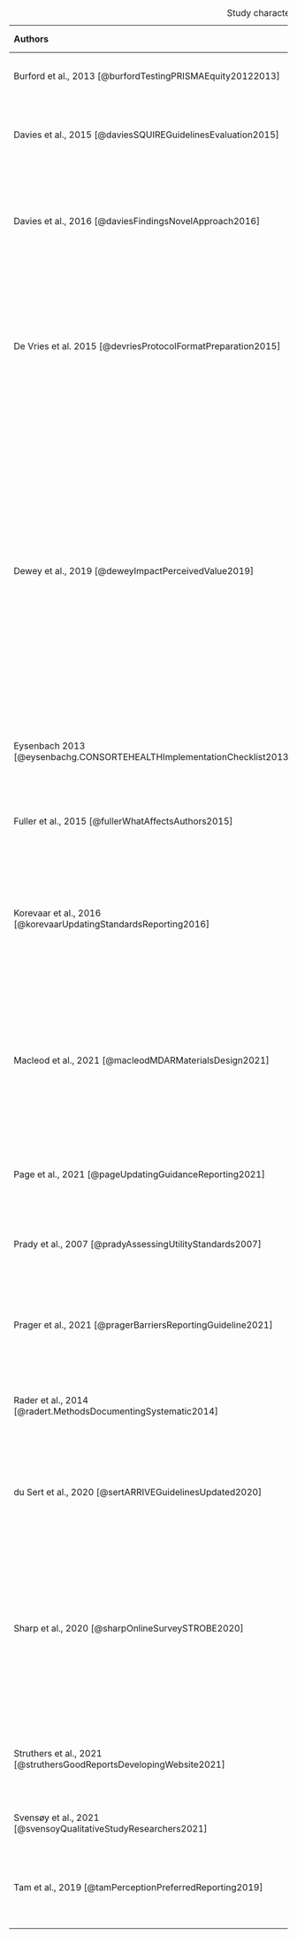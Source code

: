 | **Authors**                                                            |                               **Participants**                               |                                                                                                                **Participant's country**                                                                                                                |                        **Guideline(s) considered**                        |                                                        **Methods**                                                         |                                                                                                                                 **Phenomena of interest**                                                                                                                                  |  **CASP rating**  |
|:----------|:---------:|:---------:|:---------:|:---------:|:---------:|:---------:|
| Burford et al., 2013 [@burfordTestingPRISMAEquity20122013]             |                        151 systematic review authors                         |                                                                                                                      Not reported                                                                                                                       |                               PRISMA Equity                               |                                                    Mixed methods survey                                                    |                                                                                                                       Perceived utility, facilitators, and barriers                                                                                                                        |  Fairly valuable  |
| Davies et al., 2015 [@daviesSQUIREGuidelinesEvaluation2015]            |                         18 experts and 29 end users                          |                                                                                                         USA, Canada, Sweden, the UK, and Norway                                                                                                         |                                  SQUIRE                                   |                                                Focus groups and interviews                                                 |                                                                                                                 Experiences with and impressions of the SQUIRE Guidelines                                                                                                                  |     Valuable      |
| Davies et al., 2016 [@daviesFindingsNovelApproach2016]                 |              44 graduates faculty, and directors of healthcare               |                                                                                                                      Not reported                                                                                                                       |                                  SQUIRE                                   |                                         Mixed methods survey and written exercise                                          |                                                                                                     "whether SQUIRE 1.6 was understood and implemented as intended by the developers"                                                                                                      |     Valuable      |
| De Vries et al. 2015 [@devriesProtocolFormatPreparation2015]           |                                7 researchers                                 |                                                                                                                      Not reported                                                                                                                       |        Systematic review protocols of animal intervention studies         | Participants were asked to give feedback, but it is unclear whether this feedback was given in an interview or in writing. |                                                                                                      Feedback on usability, missing items, possibilities for improvement and clarity                                                                                                       | Not very valuable |
| Dewey et al., 2019 [@deweyImpactPerceivedValue2019]                    | 74 out of 831 survey respondents that provided (optional) free text comments | The full survey was answered by respondents in the USA, Canada, China, South Korea, Japan, Germany, France, Italy, UK, Other European countries, Middle East, Latin America, Other. It's unclear where respondents for the free text answers came from. |                      CONSORT, STROBE, PRISMA, STARD                       |                                                    Mixed methods survey                                                    | "(1) When and how are reporting guidelines and checklists used by authors and reviewers? (2) What is their impact on the content of final manuscript drafts according to authors? and (3) How do authors and reviewers perceive the value of reporting guidelines and related checklists?" |  Fairly valuable  |
| Eysenbach 2013 [@eysenbachg.CONSORTEHEALTHImplementationChecklist2013] |                                  61 authors                                  |                                                                                                                      Not reported                                                                                                                       |                              CONSORT Ehealth                              |                                                    Mixed methods survey                                                    |                                                                                                                  Views on completing the checklist as part of submission                                                                                                                   |  Fairly valuable  |
| Fuller et al., 2015 [@fullerWhatAffectsAuthors2015]                    |                                  5 authors                                   |                                                                                                                    USA and Australia                                                                                                                    |                 TREND and Reporting Guidelines in general                 |                                                 Semi structured interviews                                                 |                                                                                                         Factors that affected authors' use of TREND and other reporting guidelines                                                                                                         |     Valuable      |
| Korevaar et al., 2016 [@korevaarUpdatingStandardsReporting2016]        |             4 radiology residents, 8 laboratory medicine experts             |                                                                               Radiology residents were from the Netherlands. No geographical details provided for experts                                                                               |                                   STARD                                   |                                  Interview (residents) and mixed methods survey (experts)                                  |                                                                                                      To identify items that were vague, ambiguous, difficult to interpret, or missing                                                                                                      |  Fairly valuable  |
| Macleod et al., 2021 [@macleodMDARMaterialsDesign2021]                 |          211 authors, but only some answered the free text question          |                                                The full survey was answered by participants in the USA, China, Japan, Germany, EU, and "Other" areas. It is unclear who answered the free text question.                                                |               Materials Design Analysis Reporting framework               |                                                    Mixed methods survey                                                    |                                                                                                                         Whether the checklist was clear and useful                                                                                                                         |  Fairly valuable  |
| Page et al., 2021 [@pageUpdatingGuidanceReporting2021]                 |                  110 systematic review authors and experts                   |                                                                                                                      Not reported                                                                                                                       |                                  PRISMA                                   |                                                    Mixed methods survey                                                    |                                                                                                                          Opinions on PRISMA and proposed changes                                                                                                                           |     Valuable      |
| Prady et al., 2007 [@pradyAssessingUtilityStandards2007]               |                                  40 authors                                  |                                                                                                                      Not reported                                                                                                                       | Standards for Reporting Interventions in Controlled Trials of Acupuncture |                                                    Mixed methods survey                                                    |                                                                                                                                  Experiences using PRISMA                                                                                                                                  |  Fairly valuable  |
| Prager et al., 2021 [@pragerBarriersReportingGuideline2021]            |       5 of 18 survey respondents that answered the free text question        |                                                                                                                      Not reported                                                                                                                       |                                   STARD                                   |                                                    Mixed methods survey                                                    |                                                                                                                              Barriers to STARD 2015 adherence                                                                                                                              |  Fairly valuable  |
| Rader et al., 2014 [@radert.MethodsDocumentingSystematic2014]          |                           263 systematic reviewers                           |                                                                                                                      Not reported                                                                                                                       |                                  PRISMA                                   |                                                    Mixed methods survey                                                    |                                                                                                      Barriers or difficulties in meeting more detailed reporting standards in PRISMA                                                                                                       |  Fairly valuable  |
| du Sert et al., 2020 [@sertARRIVEGuidelinesUpdated2020]                |                                  11 authors                                  |                                                                                                                UK, USA, Belgium, Brazil                                                                                                                 |                                  ARRIVE                                   |                                                 Interview and writing task                                                 |                                                                                                      Authors' opinions, interpretation, and experiences of updated ARRIVE guidelines                                                                                                       |  Fairly valuable  |
| Sharp et al., 2020 [@sharpOnlineSurveySTROBE2020]                      |          203 of 1015 researchers that answered free text questions           |                                   The full survey was answered by participants in Africa, Asia, Europe, North and South America, Middle East, and Pacific Region. It is unclear who answered the free text question.                                    |                                  STROBE                                   |                                                    Mixed methods survey                                                    |                                                                                                                          Experiences and attitudes towards STROBE                                                                                                                          |     Valuable      |
| Struthers et al., 2021 [@struthersGoodReportsDevelopingWebsite2021]    |           623 authors, 274 of whom answered free the text question           |                                                                                                                      Not reported                                                                                                                       |                      Reporting guidelines in general                      |                                                    Mixed methods survey                                                    |                                                                                                              The question asked, "What could I do to improve the guideline?"                                                                                                               |  Fairly valuable  |
| Svensøy et al., 2021 [@svensoyQualitativeStudyResearchers2021]         |                                  10 authors                                  |                                                                                                                      Not reported                                                                                                                       |                               Not specified                               |                                                 Semi structured interviews                                                 |                                                                                                                         Experiences using guidelines or templates                                                                                                                          |     Valuable      |
| Tam et al., 2019 [@tamPerceptionPreferredReporting2019]                |          230 authors, 62 of whom answered the open-ended questions           |                                                                                                                      Not reported                                                                                                                       |                                  PRISMA                                   |                                                    Mixed methods survey                                                    |                                                                                                                                     Opinions on PRISMA                                                                                                                                     |  Fairly valuable  |

: Study characteristics {#tbl-study-characteristics}